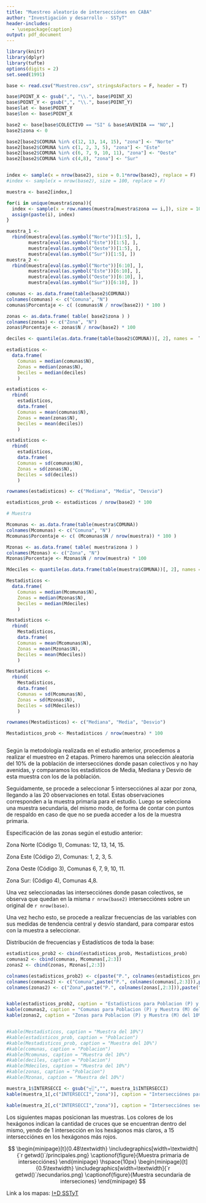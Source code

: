 ```yaml
---
title: "Muestreo aleatorio de intersecciónes en CABA"
author: "Investigación y desarrollo - SSTyT"
header-includes:
  - \usepackage{caption}
output: pdf_document
---
```


```r
library(knitr)
library(dplyr)
library(tufte)
options(digits = 2)
set.seed(1991)

base <- read.csv("Muestreo.csv", stringsAsFactors = F, header = T)

base$POINT_X <- gsub(",", "\\.", base$POINT_X)
base$POINT_Y <- gsub(",", "\\.", base$POINT_Y)
base$lat <- base$POINT_Y
base$lon <- base$POINT_X

base2 <- base[base$COLECTIVO == "SI" & base$AVENIDA == "NO",]
base2$zona <- 0

base2[base2$COMUNA %in% c(12, 13, 14, 15), "zona"] <- "Norte"
base2[base2$COMUNA %in% c(1, 2, 3, 5), "zona"] <- "Este"
base2[base2$COMUNA %in% c(6, 7, 9, 10, 11), "zona"] <- "Oeste"
base2[base2$COMUNA %in% c(4,8), "zona"] <- "Sur"


index <- sample(x = nrow(base2), size = 0.1*nrow(base2), replace = F)
#index <- sample(x = nrow(base2), size = 100, replace = F)

muestra <- base2[index,]

for(i in unique(muestra$zona)){ 
  index <- sample(x = row.names(muestra[muestra$zona == i,]), size = 10 , replace = F)
  assign(paste(i), index)
}

muestra_1 <-
  rbind(muestra[eval(as.symbol("Norte"))[1:5], ],
        muestra[eval(as.symbol("Este"))[1:5], ],
        muestra[eval(as.symbol("Oeste"))[1:5], ],
        muestra[eval(as.symbol("Sur"))[1:5], ])
muestra_2 <-
  rbind(muestra[eval(as.symbol("Norte"))[6:10], ],
        muestra[eval(as.symbol("Este"))[6:10], ],
        muestra[eval(as.symbol("Oeste"))[6:10], ],
        muestra[eval(as.symbol("Sur"))[6:10], ])


```


```r
comunas <- as.data.frame(table(base2$COMUNA))
colnames(comunas) <- c("Comuna", "N")
comunas$Porcentaje <- c( (comunas$N / nrow(base2)) * 100 )

zonas <- as.data.frame( table( base2$zona ) )
colnames(zonas) <- c("Zona", "N")
zonas$Porcentaje <- zonas$N / nrow(base2) * 100

deciles <- quantile(as.data.frame(table(base2$COMUNA))[, 2], names =  T)

estadisticos <-
  data.frame(
    Comunas = median(comunas$N),
    Zonas = median(zonas$N),
    Deciles = median(deciles)
    )

estadisticos <-
  rbind(
    estadisticos,
    data.frame(
    Comunas = mean(comunas$N),
    Zonas = mean(zonas$N),
    Deciles = mean(deciles))
    )

estadisticos <-
  rbind(
    estadisticos,
    data.frame(
    Comunas = sd(comunas$N),
    Zonas = sd(zonas$N),
    Deciles = sd(deciles))
    )

rownames(estadisticos) <- c("Mediana", "Media", "Desvio")

estadisticos_prob <- estadisticos / nrow(base2) * 100

# Muestra 

Mcomunas <- as.data.frame(table(muestra$COMUNA))
colnames(Mcomunas) <- c("Comuna", "N")
Mcomunas$Porcentaje <- c( (Mcomunas$N / nrow(muestra)) * 100 )

Mzonas <- as.data.frame( table( muestra$zona ) )
colnames(Mzonas) <- c("Zona", "N")
Mzonas$Porcentaje <- Mzonas$N / nrow(muestra) * 100

Mdeciles <- quantile(as.data.frame(table(muestra$COMUNA))[, 2], names =  T)

Mestadisticos <-
  data.frame(
    Comunas = median(Mcomunas$N),
    Zonas = median(Mzonas$N),
    Deciles = median(Mdeciles)
    )

Mestadisticos <-
  rbind(
    Mestadisticos,
    data.frame(
    Comunas = mean(Mcomunas$N),
    Zonas = mean(Mzonas$N),
    Deciles = mean(Mdeciles))
    )

Mestadisticos <-
  rbind(
    Mestadisticos,
    data.frame(
    Comunas = sd(Mcomunas$N),
    Zonas = sd(Mzonas$N),
    Deciles = sd(Mdeciles))
    )

rownames(Mestadisticos) <- c("Mediana", "Media", "Desvio")

Mestadisticos_prob <- Mestadisticos / nrow(muestra) * 100



```

Según la metodología realizada en el estudio anterior, procedemos a realizar el muestreo en 2 etapas. Primero haremos una selección aleatoria del 10% de la población de intersecciónes donde pasan colectivos y no hay avenidas, y comparamos los estadísticos de Media, Mediana y Desvío de esta muestra con los de la población.

Seguidamente, se procede a seleccionar 5 intersecciónes al azar por zona, llegando a las 20 observaciones en total. Estas observaciones corresponden a la muestra primaria para el estudio. Luego se selecciona una muestra secundaria, del mismo modo, de forma de contar con puntos de respaldo en caso de que no se pueda acceder a los de la muestra primaria.

Especificación de las zonas según el estudio anterior:

Zona Norte (Código 1), Comunas: 12, 13, 14, 15.

Zona Este (Código 2), Comunas: 1, 2, 3, 5.

Zona Oeste (Código 3), Comunas 6, 7, 9, 10, 11.

Zona Sur: (Código 4), Comunas 4,8.

Una vez seleccionadas las intersecciónes donde pasan colectivos, se observa que quedan en la misma `r nrow(base2) ` intersecciónes sobre un original de `r nrow(base) `.

Una vez hecho esto, se procede a realizar frecuencias de las variables con sus medidas de tendencia central y desvío standard, para comparar estos con la muestra a seleccionar.

Distribución de frecuencias y Estadísticos de toda la base:

```r

estadisticos_prob2 <- cbind(estadisticos_prob, Mestadisticos_prob)
comunas2 <- cbind(comunas, Mcomunas[,2:3])
zonas2 <- cbind(zonas, Mzonas[,2:3])

colnames(estadisticos_prob2) <- c(paste("P.", colnames(estadisticos_prob)),paste("M.", colnames(Mestadisticos_prob)))
colnames(comunas2) <- c("Comuna",paste("P.", colnames(comunas[,2:3])),paste("M.", colnames(Mcomunas[,2:3])))
colnames(zonas2) <- c("Zona",paste("P.", colnames(zonas[,2:3])),paste("M.", colnames(Mzonas[,2:3])))


kable(estadisticos_prob2, caption = "Estadisticos para Poblacion (P) y Muestra (M) del 10%")
kable(comunas2, caption = "Comunas para Poblacion (P) y Muestra (M) del 10%")
kable(zonas2, caption = "Zonas para Poblacion (P) y Muestra (M) del 10%")


#kable(Mestadisticos, caption = "Muestra del 10%")
#kable(estadisticos_prob, caption = "Poblacion")
#kable(Mestadisticos_prob, caption = "Muestra del 10%")
#kable(comunas, caption = "Poblacion")
#kable(Mcomunas, caption = "Muestra del 10%")
#kable(deciles, caption = "Poblacion")
#kable(Mdeciles, caption = "Muestra del 10%")
#kable(zonas, caption = "Poblacion")
#kable(Mzonas, caption = "Muestra del 10%")

muestra_1$INTERSECCI <- gsub("┬░","", muestra_1$INTERSECCI)
kable(muestra_1[,c("INTERSECCI","zona")], caption = "Intersecciónes para relevar", col.names = c("Interseccion", "Zona"), row.names = F)

kable(muestra_2[,c("INTERSECCI","zona")], caption = "Intersecciónes secundarias", col.names = c("Interseccion", "Zona"), row.names = F)

```


Los siguientes mapas posicionan las muestras. Los colores de los hexágonos indican la cantidad de cruces que se encuentran dentro del mismo, yendo de 1 intersección en los hexágonos más claros, a 15 intersecciónes en los hexágonos más rojos.

$$
\begin{minipage}[t]{0.48\textwidth}
\includegraphics[width=\textwidth]{`r getwd()`/principales.png}
\captionof{figure}{Muestra primaria de intersecciónes}
\end{minipage}
\hspace{10px}
\begin{minipage}[t]{0.5\textwidth}
\includegraphics[width=\textwidth]{`r getwd()`/secundarios.png}
\captionof{figure}{Muestra secundaria de interseciones}
\end{minipage}
$$

Link a los mapas: [I+D SSTyT](https://sstyt-maps.carto.com/u/sstyt/builder/527367c6-efcf-11e6-8fad-0e98b61680bf/embed)
